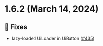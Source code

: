 
<Meta title="Releases/v1.6.x/v1.6.2/Changelog"/>
  
# 1.6.2 (March 14, 2024)

## 🐛 Fixes
* lazy-loaded UiLoader in UiButton  ([#435](https://github.com/infermedica/component-library/pull/435))

